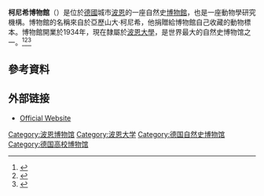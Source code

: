 {{expand|time=2015-01-02T14:51:11+00:00}}
{{Infobox museum
 |名称    = 柯尼希博物館
 |其他名称= {{lang|de|Zoologisches Forschungsmuseum Alexander Koenig}}
 |图像    = File:Außenfassade des Museums Koenig in Bonn.jpg
 |图像大小= 
 |图像说明= 
 |former_name    = <!--前身-->
 |established    = 1934年
 |location    = {{GER}}[[波恩|波恩]]
 |type    = 自然史博物馆
 |owner    = [[波恩大学|波恩大学]]
 |website    = {{URL|http://www.museumkoenig.de}}
}}


'''柯尼希博物館'''（{{lang-de|Zoologisches Forschungsmuseum Alexander Koenig}}）是位於[[德國|德國]]城市[[波恩|波恩]]的一座自然史[[博物館|博物館]]，也是一座動物學研究機構。博物館的名稱來自於亞歷山大·柯尼希，他捐贈給博物館自己收藏的動物標本。博物館開業於1934年，現在隸屬於[[波恩大學|波恩大學]]，是世界最大的自然史博物馆之一。<ref>{{Cite web|url = https://www.zfmk.de/en/zfmk/history|title = History|accessdate = 2016-02-29|author = |date = |publisher = Zoologische Forschungsmuseum Alexander Koenig|archive-date = 2021-05-15|archive-url = https://web.archive.org/web/20210515174837/https://www.zfmk.de/en/zfmk/history|dead-url = no}}</ref><ref>{{Cite web|url = http://www.planetware.com/tourist-attractions-/bonn-d-nw-bon.htm|title = 10 Top-Rated Tourist Attractions in Bonn|accessdate = 2016-02-29|author = |date = |publisher = Planetware|archive-date = 2021-01-15|archive-url = https://web.archive.org/web/20210115180808/https://www.planetware.com/tourist-attractions-/bonn-d-nw-bon.htm|dead-url = no}}</ref><ref>{{Cite web|url = https://www.uni-bonn.de/institutions/museums-and-academic-collections|title = Museums and Academic Collections|accessdate = 2016-02-29|author = |date = |publisher = Universität Bonn|archive-date = 2017-02-03|archive-url = https://web.archive.org/web/20170203193238/https://www.uni-bonn.de/institutions/museums-and-academic-collections|dead-url = no}}</ref>

== 參考資料 ==
{{Reflist}}

== 外部链接 ==
{{commonscat|Museum Koenig}}
* [http://www.museumkoenig.de Official Website] {{Wayback|url=http://www.museumkoenig.de/ |date=20140907092456 }}

{{coord|50|43|19|N|7|06|49|E|display=title|region:DE-NW_type:landmark_source:dewiki}}

{{Authority control}}
[[Category:波恩博物馆|Category:波恩博物馆]]
[[Category:波恩大学|Category:波恩大学]]
[[Category:德国自然史博物馆|Category:德国自然史博物馆]]
[[Category:德国高校博物馆|Category:德国高校博物馆]]